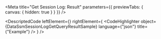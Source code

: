 
<Meta title="Get Session Log: Result" parameters={{ previewTabs: { canvas: { hidden: true } } }} />

<DescriptedCode
  leftElement={<DataSsmSessionLogGetQueryResultDesc />}
  rightElement={
    <CodeHighlighter
      object={DataSsmSessionLogGetQueryResultSample}
      language={"json"}
      title={"Example"}
    />
  }
/>
